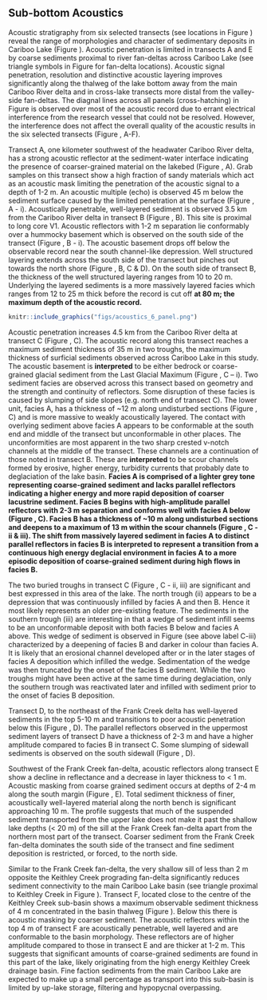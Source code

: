 ## Sub-bottom Acoustics

Acoustic stratigraphy from six selected transects (see locations in Figure \ref{fig:map-lake}) reveal the range of morphologies and character of sedimentary deposits in Cariboo Lake (Figure \ref{fig:acoustics}). Acoustic penetration is limited in transects A and E by coarse sediments proximal to river fan-deltas across Cariboo Lake (see triangle symbols in Figure \ref{fig:map-lake} for fan-delta locations). Acoustic signal penetration, resolution and distinctive acoustic layering improves significantly along the thalweg of the lake bottom away from the main Cariboo River delta and in cross-lake transects more distal from the valley-side fan-deltas. The diagnal lines across all panels (cross-hatching) in Figure \ref{fig:acoustics} is observed over most of the acoustic record due to errant electrical interference from the research vessel that could not be resolved. However, the interference does not affect the overall quality of the acoustic results in the six selected transects (Figure \ref{fig:acoustics}, A-F).

Transect A, one kilometer southwest of the headwater Cariboo River delta, has a strong acoustic reflector at the sediment-water interface indicating the presence of coarser-grained material on the lakebed (Figure \ref{fig:acoustics}, A). Grab samples on this transect show a high fraction of sandy materials which act as an acoustic mask limiting the penetration of the acoustic signal to a depth of 1-2 m. An acoustic multiple (echo) is observed 45 m below the sediment surface caused by the limited penetration at the surface (Figure \ref{fig:acoustics}, A - i). 
Acoustically penetrable, well-layered sediment is observed 3.5 km from the Cariboo River delta in transect B (Figure \ref{fig:acoustics}, B). This site is proximal to long core V1. Acoustic reflectors with 1-2 m separation lie conformably over a hummocky basement which is observed on the south side of the transect (Figure \ref{fig:acoustics}, B - i). The acoustic basement drops off below the observable record near the south channel-like depression. Well structured layering extends across the south side of the transect but pinches out towards the north shore (Figure \ref{fig:acoustics}, B, C & D). On the south side of transect B, the thickness of the well structured layering ranges from 10 to 20 m. Underlying the layered sediments is a more massively layered facies which ranges from 12 to 25 m thick before the record is cut off **at 80 m; the maximum depth of the acoustic record.** 

```r
knitr::include_graphics("figs/acoustics_6_panel.png")
```

Acoustic penetration increases 4.5 km from the Cariboo River delta at transect C (Figure \ref{fig:acoustics}, C). The acoustic record along this transect reaches a maximum sediment thickness of 35 m in two troughs, the maximum thickness of surficial sediments observed across Cariboo Lake in this study. The acoustic basement is **interpreted** to be either bedrock or coarse-grained glacial sediment from the Last Glacial Maximum (Figure \ref{fig:acoustics}, C – i). Two sediment facies are observed across this transect based on geometry and the strength and continuity of reflectors. Some disruption of these facies is caused by slumping of side slopes (e.g. north end of transect C). The lower unit, facies A, has a thickness of ~12 m along undisturbed sections (Figure \ref{fig:acoustics}, C) and is more massive to weakly acoustically layered. The contact with overlying sediment above facies A appears to be conformable at the south end and middle of the transect but unconformable in other places. The unconformities are most apparent in the two sharp crested v-notch channels at the middle of the transect. These channels are a continuation of those noted in transect B. These are **interpreted** to be scour channels formed by erosive, higher energy, turbidity currents that probably date to deglaciation of the lake basin. **Facies A is comprised of a lighter grey tone representing coarse-grained sediment and lacks parallel reflectors indicating a higher energy and more rapid deposition of coarser lacustrine sediment. Facies B begins with high-amplitude parallel reflectors with 2-3 m separation and conforms well with facies A below (Figure \ref{fig:acoustics}, C). Facies B has a thickness of ~10 m along undisturbed sections and deepens to a maximum of 13 m within the scour channels (Figure \ref{fig:acoustics}, C - ii & iii). The shift from massively layered sediment in facies A to distinct parallel reflectors in facies B is interpreted to represent a transition from a continuous high energy deglacial environment in facies A to a more episodic deposition of coarse-grained sediment during high flows in facies B.**

The two buried troughs in transect C (Figure \ref{fig:acoustics}, C - ii, iii) are significant and best expressed in this area of the lake. The north trough (ii) appears to be a depression that was continuously infilled by facies A and then B. Hence it most likely represents an older pre-existing feature. The sediments in the southern trough (iii) are interesting in that a wedge of sediment infill seems to be an unconformable deposit with both facies B below and facies A above. This wedge of sediment is observed in Figure \ref{fig:acoustics} (see above label C-iii) characterized by a deepening of facies B and darker in colour than facies A. It is likely that an erosional channel developed after or in the later stages of facies A deposition which infilled the wedge. Sedimentation of the wedge was then truncated by the onset of the facies B sediment. While the two troughs might have been active at the same time during deglaciation, only the southern trough was reactivated later and infilled with sediment prior to the onset of facies B deposition.

Transect D, to the northeast of the Frank Creek delta has well-layered sediments in the top 5-10 m and transitions to poor acoustic penetration below this (Figure \ref{fig:acoustics}, D). The parallel reflectors observed in the uppermost sediment layers of transect D have a thickness of 2-3 m and have a higher amplitude compared to facies B in transect C. Some slumping of sidewall sediments is observed on the south sidewall (Figure \ref{fig:acoustics}, D).

Southwest of the Frank Creek fan-delta, acoustic reflectors along transect E show a decline in reflectance and a decrease in layer thickness to < 1 m. Acoustic masking from coarse grained sediment occurs at depths of 2-4 m along the south margin (Figure \ref{fig:acoustics}, E). Total sediment thickness of finer, acoustically well-layered material along the north bench is significant approaching 10 m. The profile suggests that much of the suspended sediment transported from the upper lake does not make it past the shallow lake depths (< 20 m) of the sill at the Frank Creek fan-delta apart from the northern most part of the transect. Coarser sediment from the Frank Creek fan-delta dominates the south side of the transect and fine sediment deposition is restricted, or forced, to the north side.

Similar to the Frank Creek fan-delta, the very shallow sill of less than 2 m opposite the Keithley Creek prograding fan-delta significantly reduces sediment connectivity to the main Cariboo Lake basin (see triangle proximal to Keithley Creek in Figure \ref{fig:map-lake}). Transect F, located close to the centre of the Keithley Creek sub-basin shows a maximum observable sediment thickness of 4 m concentrated in the basin thalweg (Figure \ref{fig:acoustics}). Below this there is acoustic masking by coarser sediment. The acoustic reflectors within the top 4 m of transect F are acoustically penetrable, well layered and are conformable to the basin morphology. These reflectors are of higher amplitude compared to those in transect E and are thicker at 1-2 m. This suggests that significant amounts of coarse-grained sediments are found in this part of the lake, likely originating from the high energy Keithley Creek drainage basin. Fine faction sediments from the main Cariboo Lake are expected to make up a small percentage as transport into this sub-basin is limited by up-lake storage, filtering and hypopycnal overpassing. 